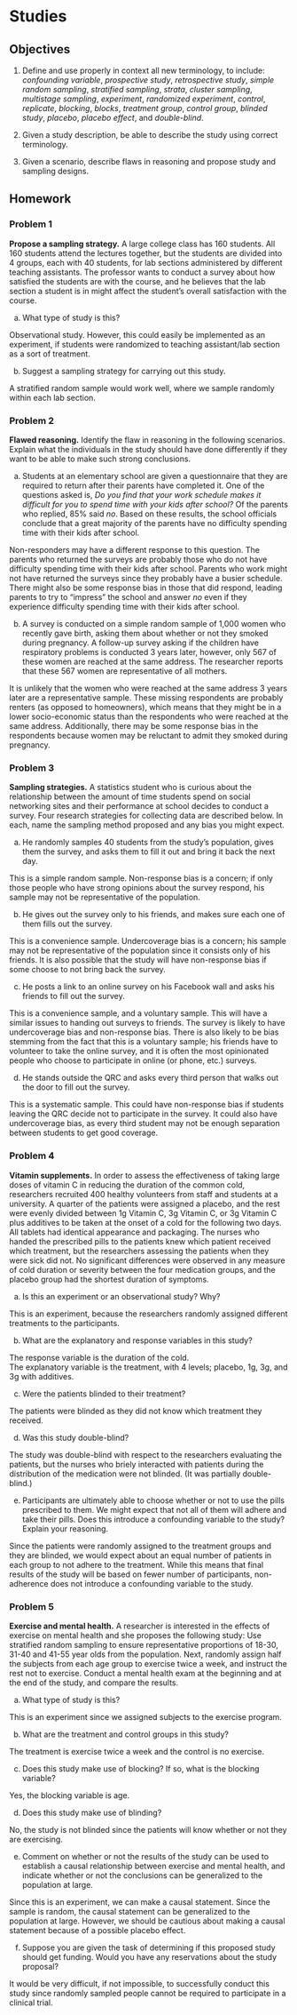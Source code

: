 # Studies {#STUDY}

## Objectives

1) Define and use properly in context all new terminology, to include: *confounding variable*, *prospective study*, *retrospective study*, *simple random sampling*, *stratified sampling*, *strata*, *cluster sampling*, *multistage sampling*, *experiment*, *randomized experiment*, *control*, *replicate*, *blocking*, *blocks*, *treatment group*, *control group*, *blinded study*, *placebo*, *placebo effect*, and *double-blind*.  

2) Given a study description, be able to describe the study using correct terminology.  

3) Given a scenario, describe flaws in reasoning and propose study and sampling designs.  


## Homework  

### Problem 1  

**Propose a sampling strategy.** A large college class has 160 students. All 160 students attend the lectures together, but the students are divided into 4 groups, each with 40 students, for lab sections administered by different teaching assistants. The professor wants to conduct a survey about how satisfied the students are with the course, and he believes that the lab section a student is in might affect the student's overall satisfaction with the course.

a. What type of study is this?  

Observational study. However, this could easily be implemented as an experiment, if students were randomized to teaching assistant/lab section as a sort of treatment.  


b. Suggest a sampling strategy for carrying out this study. 

A stratified random sample would work well, where we sample randomly within each lab section.  



### Problem 2  

**Flawed reasoning.** Identify the flaw in reasoning in the following scenarios. Explain what the individuals in the study should have done differently if they want to be able to make such strong conclusions.

a. Students at an elementary school are given a questionnaire that they are required to return after their parents have completed it. One of the questions asked is, *Do you find that your work schedule makes it difficult for you to spend time with your kids after school?* Of the parents who replied, 85% said *no*. Based on these results, the school officials conclude that a great majority of the parents have no difficulty spending time with their kids after school. 

Non-responders may have a different response to this question. The parents who returned the surveys are probably those who do not have difficulty spending time with their kids after school. Parents who work might not have returned the surveys since they probably have a busier schedule. There might also be some response bias in those that did respond, leading parents to try to "impress" the school and answer *no* even if they experience difficulty spending time with their kids after school.  


b. A survey is conducted on a simple random sample of 1,000 women who recently gave birth, asking them about whether or not they smoked during pregnancy. A follow-up survey asking if the children have respiratory problems is conducted 3 years later, however, only 567 of these women are reached at the same address. The researcher reports that these 567 women are representative of all mothers.

It is unlikely that the women who were reached at the same address 3 years later are a representative sample. These missing respondents are probably renters (as opposed to homeowners), which means that they might be in a lower socio-economic status than the respondents who were reached at the same address. Additionally, there may be some response bias in the respondents because women may be reluctant to admit they smoked during pregnancy.  



### Problem 3

**Sampling strategies.** A statistics student who is curious about the relationship between the amount of time students spend on social networking sites and their performance at school decides to conduct a survey. Four research strategies for collecting data are described below. In each, name the sampling method proposed and any bias you might expect.

a. He randomly samples 40 students from the study's population, gives them the survey, and asks them to fill it out and bring it back the next day.  

This is a simple random sample. Non-response bias is a concern; if only those people who have strong opinions about the survey respond, his sample may not be representative of the population. 

b. He gives out the survey only to his friends, and makes sure each one of them fills out the survey.    

This is a convenience sample. Undercoverage bias is a concern; his sample may not be representative of the population since it consists only of his friends. It is also possible that the study will have non-response bias if some choose to not bring back the survey.

c. He posts a link to an online survey on his Facebook wall and asks his friends to fill out the survey.   

This is a convenience sample, and a voluntary sample. This will have a similar issues to handing out surveys to friends. The survey is likely to have undercoverage bias and non-response bias. There is also likely to be bias stemming from the fact that this is a voluntary sample; his friends have to volunteer to take the online survey, and it is often the most opinionated people who choose to participate in online (or phone, etc.) surveys. 

d. He stands outside the QRC and asks every third person that walks out the door to fill out the survey.

This is a systematic sample. This could have non-response bias if students leaving the QRC decide not to participate in the survey. It could also have undercoverage bias, as every third student may not be enough separation between students to get good coverage.
 


### Problem 4 

**Vitamin supplements.** In order to assess the effectiveness of taking large doses of vitamin C in reducing the duration of the common cold, researchers recruited 400 healthy volunteers from staff and students at a university. A quarter of the patients were assigned a placebo, and the rest were evenly divided between 1g Vitamin C,  3g Vitamin C, or 3g Vitamin C plus additives to be taken at the onset of a cold for the following two days. All tablets had identical appearance and packaging. The nurses who handed the prescribed pills to the patients knew which patient received which treatment, but the researchers assessing the patients when they were sick did not. No significant differences were observed in any measure of cold duration or severity between the four medication groups, and the placebo group had the shortest duration of symptoms.

a. Is this an experiment or an observational study? Why?  

This is an experiment, because the researchers randomly assigned different treatments to the participants.

b. What are the explanatory and response variables in this study?  

The response variable is the duration of the cold.  
The explanatory variable is the treatment, with 4 levels; placebo, 1g, 3g, and 3g with additives. 

c. Were the patients blinded to their treatment?  

The patients were blinded as they did not know which treatment they received.  

d. Was this study double-blind?  

The study was double-blind with respect to the researchers evaluating the patients, but the nurses who briely interacted with patients during the distribution of the medication were not blinded. (It was partially double-blind.) 

e. Participants are ultimately able to choose whether or not to use the pills prescribed to them. We might expect that not all of them will adhere and take their pills. Does this introduce a confounding variable to the study? Explain your reasoning.  

Since the patients were randomly assigned to the treatment groups and they are blinded, we would expect about an equal number of patients in each group to not adhere to the treatment. While this means that final results of the study will be based on fewer number of participants, non-adherence does not introduce a confounding variable to the study. 



### Problem 5  

**Exercise and mental health.** A researcher is interested in the effects of exercise on mental health and she proposes the following study: Use stratified random sampling to ensure representative proportions of 18-30, 31-40 and 41-55 year olds from the population. Next, randomly assign half the subjects from each age group to exercise twice a week, and instruct the rest not to exercise. Conduct a mental health exam at the beginning and at the end of the study, and compare the results.

a. What type of study is this?  

This is an experiment since we assigned subjects to the exercise program.  

b. What are the treatment and control groups in this study?  

The treatment is exercise twice a week and the control is no exercise. 

c. Does this study make use of blocking? If so, what is the blocking variable?  

Yes, the blocking variable is age. 

d. Does this study make use of blinding?  

No, the study is not blinded since the patients will know whether or not they are exercising. 

e. Comment on whether or not the results of the study can be used to establish a causal relationship between exercise and mental health, and indicate whether or not the conclusions can be generalized to the population at large.  

Since this is an experiment, we can make a causal statement. Since the sample is random, the causal statement can be generalized to the population at large. However, we should be cautious about making a causal statement because of a possible placebo effect.  

f. Suppose you are given the task of determining if this proposed study should get funding. Would you have any reservations about the study proposal?  

It would be very difficult, if not impossible, to successfully conduct this study since randomly sampled people cannot be required to participate in a clinical trial.  


